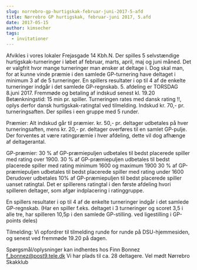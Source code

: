 ```yaml
---
slug: norrebro-gp-hurtigskak-februar-juni-2017-5-afd
title: Nørrebro GP hurtigskak, februar-juni 2017, 5.afd
date: 2017-05-15
author: kimsecher
tags:
  - invitationer
---
```

Afvikles i vores lokaler Frejasgade 14 Kbh.N.
Der spilles 5 selvstændige hurtigskak-turneringer i løbet af februar, marts, april, maj og juni måned.
Det er valgfrit hvor mange turneringer man ønsker at deltage i. Dog skal man, for at kunne vinde præmie i den samlede GP-turnering have deltaget i minimum 3 af de 5 turneringer. En spillers resultater i op til 4 af de enkelte turneringer indgår i det samlede GP-regnskab.
5. afdeling er TORSDAG 8.juni 2017.
Fremmøde og betaling af indskud senest kl. 19.20
Betænkningstid: 15 min pr. spiller. Turneringen rates med dansk rating !!, oplys derfor dansk hurtigskak-ratingtal ved tilmelding.
Indskud kr. 70,- pr. turneringsaften. Der spilles i een gruppe med 5 runder.

Præmier: Alt indskud går til præmier.
kr. 50,- pr. deltager udbetales på hver turneringsaften, mens kr. 20,- pr. deltager overføres til en samlet GP-pulje. Der forventes at være ratingpræmie i hver afdeling, dette vil dog afhænge af deltagerantal.

GP-præmier:
30 % af GP-præmiepuljen udbetales til bedst placerede spiller med rating over 1900.
30 % af GP-præmiepuljen udbetales til bedst placerede spiller med rating minimum 1600 og maximum 1900
30 % af GP-præmiepuljen udbetales til bedst placerede spiller med rating under 1600
Derudover udbetales 10% af GP-præmiepuljen til bedst placerede spiller uanset ratingtal.
Det er spillerens ratingtal i den første afdeling hvori spilleren deltager, som afgør indplacering i ratinggruppe.

En spillers resultater i op til 4 af de enkelte turneringer indgår i det samlede GP-regnskab.
(Har en spiller f.eks. deltaget i 3 turneringer og scoret 3,5 i alle tre, har spilleren 10,5p i den samlede GP-stilling. ved ligestilling i GP-points deles)

Tilmelding: Vi opfordrer til tilmelding runde for runde på DSU-hjemmesiden, og senest ved fremmøde 19.20 på dagen.

Spørgsmål/oplysninger kan indhentes hos Finn Bonnez f_bonnez@post9.tele.dk
Vi har plads til ca. 28 deltagere.
Vel mødt
Nørrebro Skakklub
